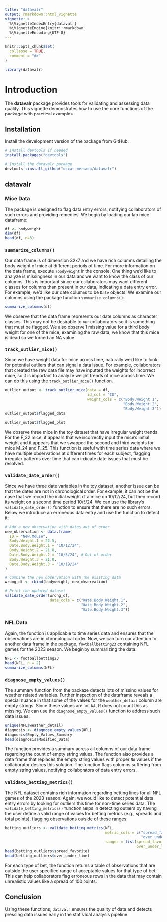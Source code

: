 ```yaml
---
title: "datavalr"
output: rmarkdown::html_vignette
vignette: >
  %\VignetteIndexEntry{datavalr}
  %\VignetteEngine{knitr::rmarkdown}
  %\VignetteEncoding{UTF-8}
---
```


```r
knitr::opts_chunk$set(
  collapse = TRUE,
  comment = "#>"
)
```

```r
library(datavalr)
```

# Introduction

The **datavalr** package provides tools for validating and assessing data quality. This vignette demonstrates how to use the core functions of the package with practical examples.


## Installation

Install the development version of the package from GitHub:

```r
# Install devtools if needed
install.packages("devtools")

# Install the datavalr package
devtools::install_github("oscar-mercado/datavalr")
```

## datavalr

### Mice Data 
The package is designed to flag data entry errors, notifying collaborators of such errors and providing remedies. We begin by loading our lab mice dataframe: 

```r
df <- bodyweight
dim(df)
head(df, n=3)
```

### `summarize_columns()`
Our data frame is of dimension 32x7 and we have rich columns detailing the body weight of mice at different periods of time. For more information on the data frame, execute `?bodyweight` in the console. One thing we'd like to analyze is missingness in our data and we want to know the class of our columns. This is important since our collaborators may want different classes for columns than present in our data, indicating a data entry error. For example, we'd like our date columns to be `Date` objects. We examine our columns using the package function `summarize_columns()`:

```r
summarize_columns(df)
```

We observe that the data frame represents our date columns as character classes. This may not be desirable to our collaborators so it is something that must be flagged. We also observe 1 missing value for a third body weight for one of the mice, examining the raw data, we know that this mice is dead so we forced an NA value. 

### `track_outlier_mice()`
Since we have weight data for mice across time, naturally we'd like to look for potential outliers that can signal a data issue. For example, collaborators that created the raw data file may have inputted the weights for incorrect mice, so it is important to analyze weight trends of mice across time. We can do this using the `track_outlier_mice()` function. 

```r
outlier_output <- track_outlier_mice(data = df, 
                                     id_col = "ID", 
                                     weight_cols = c("Body.Weight.1", 
                                                     "Body.Weight.2", 
                                                     "Body.Weight.3"))
outlier_output$flagged_data
```

```r
outlier_output$flagged_plot
```

We observe three mice in the toy dataset that have irregular weight trends. For the F_32 mice, it appears that we incorrectly input the mice's initial weight and it appears that we swapped the second and third weights for mice M_24 and F_25. This function is useful with time series data where we have multiple observations at different times for each subject, flagging irregular patterns over time that can indicate date issues that must be resolved. 

### `validate_date_order()`

Since we have three date variables in the toy dataset, another issue can be that the dates are not in chronological order. For example, it can not be the case that we record the initial weight of a mice on 10/12/24, but then record its weight on a second time period 10/5/24. We can use the library's `validate_date_order()` function to ensure that there are no such errors. Below we introduce an erroneous data entry and use the function to detect it:

```r
# Add a new observation with dates out of order
new_observation <- data.frame(
  ID = "New.Mouse",
  Body.Weight.1 = 22.5,
  Date.Body.Weight.1 = "10/12/24",
  Body.Weight.2 = 21.8,
  Date.Body.Weight.2 = "10/5/24", # Out of order
  Body.Weight.3 = 21.0,
  Date.Body.Weight.3 = "10/19/24"
)

# Combine the new observation with the existing data
wrong_df <- rbind(bodyweight, new_observation)

# Print the updated dataset
validate_date_order(wrong_df, 
                    date_cols = c("Date.Body.Weight.1", 
                                  "Date.Body.Weight.2", 
                                  "Date.Body.Weight.3"))
```

### NFL Data
Again, the function is applicable to time series data and ensures that the observations are in chronological order. Now, we can turn our attention to another data frame in the package, `footballbetting23` containing NFL games for the 2023 season. We begin by summarizing the data: 

```r
NFL <- footballbetting23
head(NFL, n = 2)
summarize_columns(NFL)
```

### `diagnose_empty_values()`
The summary function from the package detects lots of missing values for weather related variables. Further inspection of the dataframe reveals a special nuance in that some of the values for the `weather_detail` column are empty strings. Since these values are not `NA`, R does not count this as missing. We can use the `diagnose_empty_values()` function to address such data issues: 

```r
unique(NFL$weather_detail)
diagnosis <- diagnose_empty_values(NFL)
diagnosis$Empty_Values_Summary
head(diagnosis$Modified_Data)
```

The function provides a summary across all columns of our data frame regarding the count of empty string values. The function also provides a data frame that replaces the empty string values with proper `NA` values if the collaborator desires this solution. The function flags columns suffering from empty string values, notifying collaborators of data entry errors. 

### `validate_betting_metrics()`
The NFL dataset contains rich information regarding betting lines for all NFL games of the 2023 season. Again, we would like to detect potential data entry errors by looking for outliers this time for non-time series data. The `validate_betting_metrics()` function helps in detecting outliers by having the user define a valid range of values for betting metrics (e.g., spreads and total points), flagging observations outside of these ranges: 

```r
betting_outliers <- validate_betting_metrics(NFL, 
                                             metric_cols = c("spread_favorite",
                                                             "over_under_line"),
                                             ranges = list(spread_favorite = c(-10, 0), 
                                                           over_under_line = c(20, 50)))
head(betting_outliers$spread_favorite)
head(betting_outliers$over_under_line)
```

For each type of bet, the function returns a table of observations that are outside the user specified range of acceptable values for that type of bet. This can help collaborators flag erroneous rows in the data that may contain unrealistic values like a spread of 100 points.

## Conclusion

Using these functions, `datavalr` ensures the quality of data and detects pressing data issues early in the statistical analysis pipeline. 
